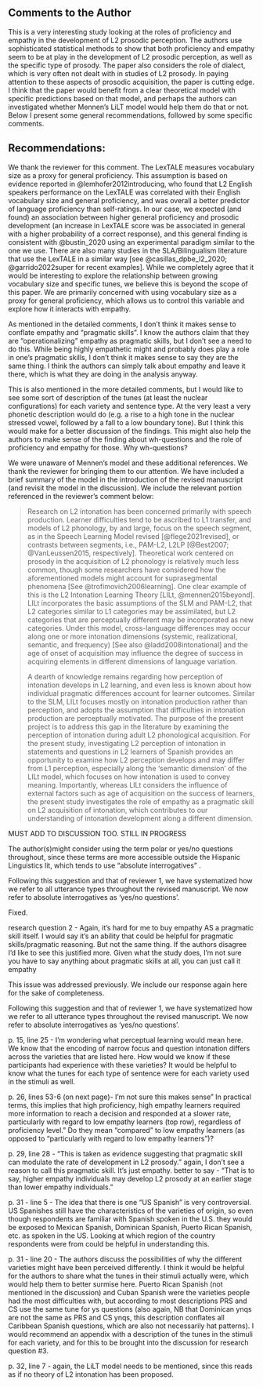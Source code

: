 ## Comments to the Author

\RC This is a very interesting study looking at the roles of proficiency and empathy in the development of L2 prosodic perception. The authors use sophisticated statistical methods to show that both proficiency and empathy seem to be at play in the development of L2 prosodic perception, as well as the specific type of prosody. The paper also considers the role of dialect, which is very often not dealt with in studies of L2 prosody. In paying attention to these aspects of prosodic acquisition, the paper is cutting edge. I think that the paper would benefit from a clear theoretical model with specific predictions based on that model, and perhaps the authors can investigated whether Mennen's LiLT model would help them do that or not. Below I present some general recommendations, followed by some specific comments. 

\WorkInProgress
\Easy

## Recommendations: 

\RC{I would like to see more discussion about proficiency which as I understand was really about vocabulary. What do the authors think the relationship between vocabulary size and prosodic comprehension is? It would be interesting to see more discussion of this in the paper, since the authors made a decision to measure “proficiency” in this way. Is it that learners might be acquiring more “things” overall? More words but also more tunes? This could be explored further.}

We thank the reviewer for this comment. 
The LexTALE measures vocabulary size as a proxy for general proficiency. 
This assumption is based on evidence reported in @lemhofer2012introducing, who found that L2 English speakers performance on the LexTALE was correlated with their English vocabulary size and general proficiency, and was overall a better predictor of language proficiency than self-ratings.
In our case, we expected (and found) an association between higher general proficiency and prosodic development (an increase in LexTALE score was be associated in general with a higher probability of a correct response), and this general finding is consistent with @bustin_2020 using an experimental paradigm similar to the one we use.
There are also many studies in the SLA/Bilingualism literature that use the LexTALE in a similar way [see @casillas_dpbe_l2_2020; @garrido2022super for recent examples].
While we completely agree that it would be interesting to explore the relationship between growing vocabulary size and specific tunes, we believe this is beyond the scope of this paper. 
We are primarily concerned with using vocabulary size as a proxy for general proficiency, which allows us to control this variable and explore how it interacts with empathy. 

\Done
\Easy




\RC As mentioned in the detailed comments, I don’t think it makes sense to conflate empathy and “pragmatic skills”. I know the authors claim that they are “operationalizing” empathy as pragmatic skills, but I don’t see a need to do this. While being highly empathetic might and probably does play a role in one’s pragmatic skills, I don’t think it makes sense to say they are the same thing. I think the authors can simply talk about empathy and leave it there, which is what they are doing in the analysis anyway. 

\WorkInProgress
\Easy

\RC This is also mentioned in the more detailed comments, but I would like to see some sort of description of the tunes (at least the nuclear configurations) for each variety and sentence type. At the very least a very phonetic description would do (e.g. a rise to a high tone in the nuclear stressed vowel, followed by a fall to a low boundary tone). But I think this would make for a better discussion of the findings. This might also help the authors to make sense of the finding about wh-questions and the role of proficiency and empathy for those. Why wh-questions? 

\WorkInProgress
\Easy

\RC{While the paper points out the need for L2 models to account for levels further than the segment, the paper doesn’t make any suggestions about how to do so and does not mention the most recent proposal of a model for L2 intonation. Please check the following for the model more generally: 

Mennen, I. (2015). Beyond segments: Towards a L2 intonation learning theory. In E. Delais-Roussaire, M. Avanzi, \& S. Herment (Eds.), Prosody and language in contact (pp. 171–188). Heidelberg, Germany: Springer

And specifically for the case of Spanish:

Sánchez Alvarado, Covadonga. 2020. The production and perception of subject focus prosody in L2 Spanish. University of Massachusetts Amherst dissertation. 

Alvarado, Covadonga Sánchez and Armstrong, Meghan. "Prosodic Marking of Object Focus in L2 Spanish" Studies in Hispanic and Lusophone Linguistics, vol. 15, no. 1, 2022, pp. 211-250. <https://www.degruyter.com/document/doi/10.1515/shll-2022-2060/html>
}

We were unaware of Mennen's model and these additional references.
We thank the reviewer for bringing them to our attention. 
We have included a brief summary of the model in the introduction of the revised manuscript (and revisit the model in the discussion). 
We include the relevant portion referenced in the reviewer's comment below: 

> Research on L2 intonation has been concerned primarily with speech production. 
Learner difficulties tend to be ascribed to L1 transfer, and models of L2 phonology, by and large, focus on the speech segment, as in the Speech Learning Model revised [@flege2021revised], or contrasts between segments, i.e., PAM-L2, L2LP [@Best2007; @VanLeussen2015, respectively]. 
Theoretical work centered on prosody in the acquisition of L2 phonology is relatively much less common, though some researchers have considered how the aforementioned models might account for suprasegmental phenomena [See @trofimovich2006learning]. 
One clear example of this is the L2 Intonation Learning Theory [LILt, @mennen2015beyond]. 
LILt incorporates the basic assumptions of the SLM and PAM-L2, that L2 categories similar to L1 categories may be assimilated, but L2 categories that are perceptually different may be incorporated as new categories. 
Under this model, cross-language differences may occur along one or more intonation dimensions (systemic, realizational, semantic, and frequency) [See also @ladd2008intonational] and the age of onset of acquisition may influence the degree of success in acquiring elements in different dimensions of language variation. 
>
> A dearth of knowledge remains regarding how perception of intonation develops in L2 learning, and even less is known about how individual pragmatic differences account for learner outcomes. 
Similar to the SLM, LILt focuses mostly on intonation production rather than perception, and adopts the assumption that difficulties in intonation production are perceptually motivated. 
The purpose of the present project is to address this gap in the literature by examining the perception of intonation during adult L2 phonological acquisition. 
For the present study, investigating L2 perception of intonation in statements and questions in L2 learners of Spanish provides an opportunity to examine how L2 perception develops and may differ from L1 perception, especially along the 'semantic dimension' of the LILt model, which focuses on how intonation is used to convey meaning. 
Importantly, whereas LILt considers the influence of external factors such as age of acquisition on the success of learners, the present study investigates the role of empathy as a pragmatic skill on L2 acquisition of intonation, which contributes to our understanding of intonation development along a different dimension.

<!--
The L2 Intonation Learning Theory (LILt) (Mennen, 2015) is the first model to account for L2 acquisition of intonation specifically. LILt (Mennen, 2015) serves as a tool to assess differences and similarities in intonation across languages and to predict the relative difficulty that L2 learners may experience during the process of acquisition of L2 intonation. The model implements the dimensions of language variation proposed by Ladd (1996) and claims that differences in intonation across languages can occur along four intonation dimensions. Understanding intonation differences across the four dimensions allows us to identify the possible challenges that learners may face during L2 acquisition.

First, the ‘systemic dimension’ encompasses differences in the inventory and distribution of categorical phonological elements. For example, the tonal sequence L*HL% is observed in the English of Belfast and Glasgow but not in American English (Ladd, 1996); and in languages like Greek, phrasal accents can be realized even in unstressed syllables to express focus in yes/no questions (Arvaniti et al., 2006), but not in other languages. Second, the ‘realisational dimension’ refers to the different ways in which the categorical elements are realized phonetically. For example, the alignment of pre-nuclear rises happens earlier in English than in German (Atterer and Ladd, 2004). Third, the ‘semantic dimension’ accounts for how categorical elements are used to signal intonation function and meaning. For example, languages mark interrogativity differently. In Greek, falling intonation is used for yes/no questions whereas most varieties of English use rising intonation (Arvaniti et al., 2006). Fourth, the ‘frequency dimension’ focuses on the frequency of use of each categorical element. For example, rises are observed much more frequently in Belfast English than in London or Cambridge English (Grabe, 2004).

LILt (Mennen, 2015) incorporates the basic assumptions of the Speech Learning Model (SLM) (Flege, 1995) and the Perceptual Assimilation Model of L2 speech learning (PAM-L2) (Best and Tyler, 2007). Some of the main assumptions of the LILt model are that L2 categories that are similar to L1 categories may be assimilated, but L2 categories that are perceptually different may be incorporated as new categories; that cross-language differences may occur along one or more intonation dimensions; and that age of onset of acquisition may influence the degree of success in acquiring elements in different dimensions. In addition, the model also highlights that fine-grained phonetic detail is important for acquisition of intonation; that adults can acquire L2 intonation that is within the norms of the intonation of native speakers; and that although transfer occurs at early stages of L2 acquisition, L2 learners improve in some dimensions of intonation over time.

While LILt (Mennen, 2015) focuses mostly on intonation production rather than perception, the model adopts the assumption that many difficulties in intonation production may be perceptually motivated, following the SLM (Flege, 1995) and PAM-L2 (Best and Tyler, 2007). For the present study, investigating L2 perception of intonation in statements and questions in L2 learners of Spanish provides an opportunity to examine how L2 perception develops and may differ from L1 perception especially along the ‘semantic dimension’ of the LILt model (Mennen, 2015), which focuses on how intonation is used to convey meaning. Importantly, whereas LILt considers the influence of external factors such as age of acquisition on the success of learners, the present study investigates the role of empathy as a pragmatic skill on L2 acquisition of intonation, which contributes to the understanding of intonation development along different dimensions.

-->

MUST ADD TO DISCUSSION TOO. STILL IN PROGRESS

\WorkInProgress
\Easy




\RC{p. 3, line 23-29 - Please also include literature on information structure (focus, givenness, etc.) as well as speaker belief states
}

\WorkInProgress
\Easy

\RC{p. 4, 47-50 - I think it could be useful to include some concrete examples of the various meanings here, to demonstrate the plethora of meanings that can arise
}

\WorkInProgress
\Easy

\RC{p. 5, 23-29 - Also reference the discussion regarding the instruction of prosody in Durwing \& Monroe 2015
}

\WorkInProgress
\Easy

\RC{p. 6,paragraph beginning on line 47 - there should be some mention of Mennen’s LiLT (L2 intonational learning theory) model of L2 intonation and the recent work using this model
}

\WorkInProgress
\Easy

\RC{p. 6 line 39 - both Caribbean Spanish and Argentine (porteño?) Spanish use final f0 falls for yes-no questions (absolute interrogatives), I’m not sure this description actually captures the differences. Also, there are differences in the actual falls in different Caribbean Spanishes. Varieties of DR Spanish use what is best described as H+L* L% while Puerto Rican Spanish uses ¡H* L%. I think Hualde & Prieto also shows that question falls are actually rather common in Spanish, even if their pragmatic meanings are more restricted. 
}

\WorkInProgress
\Easy

\RC The author(s)might consider using the term polar or yes/no questions throughout, since these terms are more accessible outside the Hispanic Linguistics lit, which tends to use “absolute interrogatives” . 

Following this suggestion and that of reviewer 1, we have systematized how we refer to all utterance types throughout the revised manuscript. 
We now refer to absolute interrogatives as 'yes/no questions'. 

\Done
\Easy

\RC{p. 9 line 4 - has empathy been “operationalized as pragmatic skill” in the past? Is it really possible to say that they are the same thing, vs. one leading to the other? 
}

\WorkInProgress
\Easy


\RC{p. 10 - line 45 - perceptional—> perceptual??}

Fixed. 

\Done
\Easy

\RC research question 2 - Again, it’s hard for me to buy empathy AS a pragmatic skill itself. I would say it’s an ability that could be helpful for pragmatic skills/pragmatic reasoning. But not the same thing. If the authors disagree I’d like to see this justified more. Given what the study does, I’m not sure you have to say anything about pragmatic skills at all, you can just call it empathy

\WorkInProgress
\Easy

\RC{p. 11, line 8, again, why not just call them yes-no questions?}

This issue was addressed previously. 
We include our response again here for the sake of completeness. 

Following this suggestion and that of reviewer 1, we have systematized how we refer to all utterance types throughout the revised manuscript. 
We now refer to absolute interrogatives as 'yes/no questions'. 

\Done
\Easy

\RC p. 15, line 25 - I’m wondering what perceptual learning would mean here. We know that the encoding of narrow focus and question intonation differs across the varieties that are listed here. How would we know if these participants had experience with these varieties? It would be helpful to know what the tunes for each type of sentence were for each variety used in the stimuli as well. 

\WorkInProgress
\Easy

\RC p. 26, lines 53-6 (on next page)- I’m not sure this makes sense” In practical terms, this implies that high proficiency, high empathy learners required more information to reach a decision and responded at a slower rate, particularly with regard to low empathy learners (top row), regardless of proficiency level.”
Do they mean “compared” to low empathy learners (as opposed to “particularly with regard to low empathy learners”)?

\WorkInProgress
\Easy

\RC p. 29, line 28 - "This is taken as evidence suggesting that pragmatic skill can modulate the rate of development in L2 prosody.” again, I don’t see a reason to call this pragmatic skill. It’s just empathy. better to say - "That is to say, higher empathy individuals may develop L2 prosody at an earlier stage than lower empathy individuals.”

\WorkInProgress
\Easy

\RC p. 31 - line 5 - The idea that there is one “US Spanish” is very controversial. US Spanishes still have the characteristics of the varieties of origin, so even though respondents are familiar with Spanish spoken in the U.S. they would be exposed to Mexican Spanish, Dominican Spanish, Puerto Rican Spanish, etc. as spoken in the US. Looking at which region of the country respondents were from could be helpful in understanding this. 

\WorkInProgress
\Easy

\RC p. 31 - line 20 - The authors discuss the possibilities of why the different varieties might have been perceived differently. I think it would be helpful for the authors to share what the tunes in their stimuli actually were, which would help them to better surmise here.  Puerto Rican Spanish (not mentioned in the discussion) and Cuban Spanish were the varieties people had the most difficulties with, but according to most descriptions PRS and CS use the same tune for ys questions (also again, NB that Dominican ynqs are not the same as PRS and CS ynqs, this description conflates all Caribbean Spanish questions, which are also not necessarily hat patterns). I would recommend an appendix with a description of the tunes in the stimuli for each variety, and for this to be brought into the discussion for research question #3.

\WorkInProgress
\Easy

\RC p. 32, line 7 - again, the LiLT model needs to be mentioned, since this reads as if no theory of L2 intonation has been proposed. 

\WorkInProgress
\Easy

